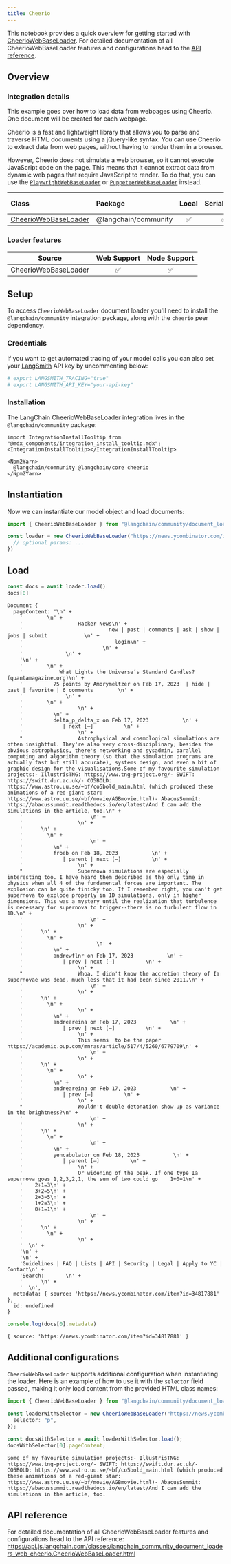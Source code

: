 ```yaml
---
title: Cheerio
---
```



This notebook provides a quick overview for getting started with [CheerioWebBaseLoader](/oss/javascript/integrations/document_loaders/). For detailed documentation of all CheerioWebBaseLoader features and configurations head to the [API reference](https://api.js.langchain.com/classes/langchain_community_document_loaders_web_cheerio.CheerioWebBaseLoader.html).

## Overview
### Integration details

This example goes over how to load data from webpages using Cheerio. One document will be created for each webpage.

Cheerio is a fast and lightweight library that allows you to parse and traverse HTML documents using a jQuery-like syntax. You can use Cheerio to extract data from web pages, without having to render them in a browser.

However, Cheerio does not simulate a web browser, so it cannot execute JavaScript code on the page. This means that it cannot extract data from dynamic web pages that require JavaScript to render. To do that, you can use the [`PlaywrightWebBaseLoader`](/oss/javascript/integrations/document_loaders/web_loaders/web_playwright) or [`PuppeteerWebBaseLoader`](/oss/javascript/integrations/document_loaders/web_loaders/web_puppeteer) instead.

| Class | Package | Local | Serializable | PY support|
| :--- | :--- | :---: | :---: |  :---: |
| [CheerioWebBaseLoader](https://api.js.langchain.com/classes/langchain_community_document_loaders_web_cheerio.CheerioWebBaseLoader.html) | @langchain/community | ✅ | ✅ | ❌ | 
### Loader features
| Source | Web Support | Node Support
| :---: | :---: | :---: | 
| CheerioWebBaseLoader | ✅ | ✅ | 

## Setup

To access `CheerioWebBaseLoader` document loader you'll need to install the `@langchain/community` integration package, along with the `cheerio` peer dependency.

### Credentials

If you want to get automated tracing of your model calls you can also set your [LangSmith](https://docs.smith.langchain.com/) API key by uncommenting below:

```bash
# export LANGSMITH_TRACING="true"
# export LANGSMITH_API_KEY="your-api-key"
```

### Installation

The LangChain CheerioWebBaseLoader integration lives in the `@langchain/community` package:

```{=mdx}
import IntegrationInstallTooltip from "@mdx_components/integration_install_tooltip.mdx";
<IntegrationInstallTooltip></IntegrationInstallTooltip>

<Npm2Yarn>
  @langchain/community @langchain/core cheerio
</Npm2Yarn>

```
## Instantiation

Now we can instantiate our model object and load documents:


```typescript
import { CheerioWebBaseLoader } from "@langchain/community/document_loaders/web/cheerio"

const loader = new CheerioWebBaseLoader("https://news.ycombinator.com/item?id=34817881", {
  // optional params: ...
})
```
## Load


```typescript
const docs = await loader.load()
docs[0]
```
```output
Document {
  pageContent: '\n' +
    '        \n' +
    '                  Hacker News\n' +
    '                            new | past | comments | ask | show | jobs | submit            \n' +
    '                              login\n' +
    '                          \n' +
    '              \n' +
    '\n' +
    '        \n' +
    '            What Lights the Universe’s Standard Candles? (quantamagazine.org)\n' +
    '          75 points by Amorymeltzer on Feb 17, 2023  | hide | past | favorite | 6 comments        \n' +
    '              \n' +
    '        \n' +
    '                  \n' +
    '          \n' +
    '          delta_p_delta_x on Feb 17, 2023           \n' +
    '             | next [–]          \n' +
    '                  \n' +
    "                  Astrophysical and cosmological simulations are often insightful. They're also very cross-disciplinary; besides the obvious astrophysics, there's networking and sysadmin, parallel computing and algorithm theory (so that the simulation programs are actually fast but still accurate), systems design, and even a bit of graphic design for the visualisations.Some of my favourite simulation projects:- IllustrisTNG: https://www.tng-project.org/- SWIFT: https://swift.dur.ac.uk/- CO5BOLD: https://www.astro.uu.se/~bf/co5bold_main.html (which produced these animations of a red-giant star: https://www.astro.uu.se/~bf/movie/AGBmovie.html)- AbacusSummit: https://abacussummit.readthedocs.io/en/latest/And I can add the simulations in the article, too.\n" +
    '                      \n' +
    '                  \n' +
    '      \n' +
    '        \n' +
    '                      \n' +
    '          \n' +
    '          froeb on Feb 18, 2023           \n' +
    '             | parent | next [–]          \n' +
    '                  \n' +
    "                  Supernova simulations are especially interesting too. I have heard them described as the only time in physics when all 4 of the fundamental forces are important. The explosion can be quite finicky too. If I remember right, you can't get supernova to explode properly in 1D simulations, only in higher dimensions. This was a mystery until the realization that turbulence is necessary for supernova to trigger--there is no turbulent flow in 1D.\n" +
    '                      \n' +
    '                  \n' +
    '      \n' +
    '        \n' +
    '                        \n' +
    '          \n' +
    '          andrewflnr on Feb 17, 2023           \n' +
    '             | prev | next [–]          \n' +
    '                  \n' +
    "                  Whoa. I didn't know the accretion theory of Ia supernovae was dead, much less that it had been since 2011.\n" +
    '                      \n' +
    '                  \n' +
    '      \n' +
    '        \n' +
    '                  \n' +
    '          \n' +
    '          andreareina on Feb 17, 2023           \n' +
    '             | prev | next [–]          \n' +
    '                  \n' +
    '                  This seems  to be the paper https://academic.oup.com/mnras/article/517/4/5260/6779709\n' +
    '                      \n' +
    '                  \n' +
    '      \n' +
    '        \n' +
    '                  \n' +
    '          \n' +
    '          andreareina on Feb 17, 2023           \n' +
    '             | prev [–]          \n' +
    '                  \n' +
    "                  Wouldn't double detonation show up as variance in the brightness?\n" +
    '                      \n' +
    '                  \n' +
    '      \n' +
    '        \n' +
    '                      \n' +
    '          \n' +
    '          yencabulator on Feb 18, 2023           \n' +
    '             | parent [–]          \n' +
    '                  \n' +
    '                  Or widening of the peak. If one type Ia supernova goes 1,2,3,2,1, the sum of two could go    1+0=1\n' +
    '    2+1=3\n' +
    '    3+2=5\n' +
    '    2+3=5\n' +
    '    1+2=3\n' +
    '    0+1=1\n' +
    '                      \n' +
    '                  \n' +
    '      \n' +
    '        \n' +
    '                  \n' +
    '  \n' +
    '\n' +
    '\n' +
    'Guidelines | FAQ | Lists | API | Security | Legal | Apply to YC | Contact\n' +
    'Search:       \n' +
    '      \n' +
    '  \n',
  metadata: { source: 'https://news.ycombinator.com/item?id=34817881' },
  id: undefined
}
```

```typescript
console.log(docs[0].metadata)
```
```output
{ source: 'https://news.ycombinator.com/item?id=34817881' }
```
## Additional configurations

`CheerioWebBaseLoader` supports additional configuration when instantiating the loader. Here is an example of how to use it with the `selector` field passed, making it only load content from the provided HTML class names:


```typescript
import { CheerioWebBaseLoader } from "@langchain/community/document_loaders/web/cheerio"

const loaderWithSelector = new CheerioWebBaseLoader("https://news.ycombinator.com/item?id=34817881", {
  selector: "p",
});

const docsWithSelector = await loaderWithSelector.load();
docsWithSelector[0].pageContent;
```
```output
Some of my favourite simulation projects:- IllustrisTNG: https://www.tng-project.org/- SWIFT: https://swift.dur.ac.uk/- CO5BOLD: https://www.astro.uu.se/~bf/co5bold_main.html (which produced these animations of a red-giant star: https://www.astro.uu.se/~bf/movie/AGBmovie.html)- AbacusSummit: https://abacussummit.readthedocs.io/en/latest/And I can add the simulations in the article, too.
```
## API reference

For detailed documentation of all CheerioWebBaseLoader features and configurations head to the API reference: https://api.js.langchain.com/classes/langchain_community_document_loaders_web_cheerio.CheerioWebBaseLoader.html
